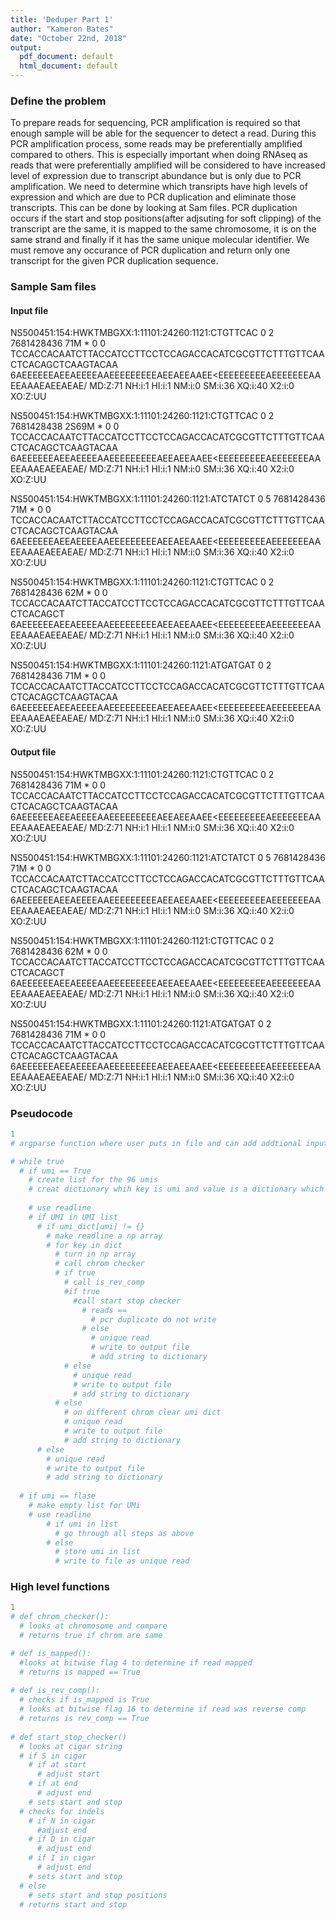 ```yaml
---
title: 'Deduper Part 1'
author: "Kameron Bates"
date: "October 22nd, 2018"
output:
  pdf_document: default
  html_document: default
---
```


### Define the problem

To prepare reads for sequencing, PCR amplification is required so that enough sample will be able for the sequencer to detect a read. During this PCR amplification process, some reads may be preferentially amplified compared to others. This is especially important when doing RNAseq as reads that were preferentially amplified will be considered to have increased level of expression due to transcript abundance but is only due to PCR amplification. We need to determine which transripts have high levels of expression and which are due to PCR duplication and eliminate those transcripts. This can be done by looking at Sam files. PCR duplication occurs if the start and stop positions(after adjsuting for soft clipping) of the transcript are the same, it is mapped to the same chromosome, it is on the same strand and finally if it has the same unique molecular identifier. We must remove any occurance of PCR duplication and return only one transcript for the given PCR duplication sequence. 

### Sample Sam files

#### Input file
NS500451:154:HWKTMBGXX:1:11101:24260:1121:CTGTTCAC	0	2	7681428436	71M	*	0	0	TCCACCACAATCTTACCATCCTTCCTCCAGACCACATCGCGTTCTTTGTTCAACTCACAGCTCAAGTACAA	6AEEEEEEAEEAEEEEAAEEEEEEEEEAEEAEEAAEE<EEEEEEEEEAEEEEEEEAAEEAAAEAEEAEAE/	MD:Z:71	NH:i:1	HI:i:1	NM:i:0	SM:i:36	XQ:i:40	X2:i:0	XO:Z:UU

NS500451:154:HWKTMBGXX:1:11101:24260:1121:CTGTTCAC	0	2	7681428438	2S69M	*	0	0	TCCACCACAATCTTACCATCCTTCCTCCAGACCACATCGCGTTCTTTGTTCAACTCACAGCTCAAGTACAA	6AEEEEEEAEEAEEEEAAEEEEEEEEEAEEAEEAAEE<EEEEEEEEEAEEEEEEEAAEEAAAEAEEAEAE/	MD:Z:71	NH:i:1	HI:i:1	NM:i:0	SM:i:36	XQ:i:40	X2:i:0	XO:Z:UU

NS500451:154:HWKTMBGXX:1:11101:24260:1121:ATCTATCT	0	5	7681428436	71M	*	0	0	TCCACCACAATCTTACCATCCTTCCTCCAGACCACATCGCGTTCTTTGTTCAACTCACAGCTCAAGTACAA	6AEEEEEEAEEAEEEEAAEEEEEEEEEAEEAEEAAEE<EEEEEEEEEAEEEEEEEAAEEAAAEAEEAEAE/	MD:Z:71	NH:i:1	HI:i:1	NM:i:0	SM:i:36	XQ:i:40	X2:i:0	XO:Z:UU

NS500451:154:HWKTMBGXX:1:11101:24260:1121:CTGTTCAC	0	2	7681428436	62M	*	0	0	TCCACCACAATCTTACCATCCTTCCTCCAGACCACATCGCGTTCTTTGTTCAACTCACAGCT	6AEEEEEEAEEAEEEEAAEEEEEEEEEAEEAEEAAEE<EEEEEEEEEAEEEEEEEAAEEAAAEAEEAEAE/	MD:Z:71	NH:i:1	HI:i:1	NM:i:0	SM:i:36	XQ:i:40	X2:i:0	XO:Z:UU

NS500451:154:HWKTMBGXX:1:11101:24260:1121:ATGATGAT	0	2	7681428436	71M	*	0	0	TCCACCACAATCTTACCATCCTTCCTCCAGACCACATCGCGTTCTTTGTTCAACTCACAGCTCAAGTACAA	6AEEEEEEAEEAEEEEAAEEEEEEEEEAEEAEEAAEE<EEEEEEEEEAEEEEEEEAAEEAAAEAEEAEAE/	MD:Z:71	NH:i:1	HI:i:1	NM:i:0	SM:i:36	XQ:i:40	X2:i:0	XO:Z:UU


#### Output file
NS500451:154:HWKTMBGXX:1:11101:24260:1121:CTGTTCAC	0	2	7681428436	71M	*	0	0	TCCACCACAATCTTACCATCCTTCCTCCAGACCACATCGCGTTCTTTGTTCAACTCACAGCTCAAGTACAA	6AEEEEEEAEEAEEEEAAEEEEEEEEEAEEAEEAAEE<EEEEEEEEEAEEEEEEEAAEEAAAEAEEAEAE/	MD:Z:71	NH:i:1	HI:i:1	NM:i:0	SM:i:36	XQ:i:40	X2:i:0	XO:Z:UU

NS500451:154:HWKTMBGXX:1:11101:24260:1121:ATCTATCT	0	5	7681428436	71M	*	0	0	TCCACCACAATCTTACCATCCTTCCTCCAGACCACATCGCGTTCTTTGTTCAACTCACAGCTCAAGTACAA	6AEEEEEEAEEAEEEEAAEEEEEEEEEAEEAEEAAEE<EEEEEEEEEAEEEEEEEAAEEAAAEAEEAEAE/	MD:Z:71	NH:i:1	HI:i:1	NM:i:0	SM:i:36	XQ:i:40	X2:i:0	XO:Z:UU

NS500451:154:HWKTMBGXX:1:11101:24260:1121:CTGTTCAC	0	2	7681428436	62M	*	0	0	TCCACCACAATCTTACCATCCTTCCTCCAGACCACATCGCGTTCTTTGTTCAACTCACAGCT	6AEEEEEEAEEAEEEEAAEEEEEEEEEAEEAEEAAEE<EEEEEEEEEAEEEEEEEAAEEAAAEAEEAEAE/	MD:Z:71	NH:i:1	HI:i:1	NM:i:0	SM:i:36	XQ:i:40	X2:i:0	XO:Z:UU

NS500451:154:HWKTMBGXX:1:11101:24260:1121:ATGATGAT	0	2	7681428436	71M	*	0	0	TCCACCACAATCTTACCATCCTTCCTCCAGACCACATCGCGTTCTTTGTTCAACTCACAGCTCAAGTACAA	6AEEEEEEAEEAEEEEAAEEEEEEEEEAEEAEEAAEE<EEEEEEEEEAEEEEEEEAAEEAAAEAEEAEAE/	MD:Z:71	NH:i:1	HI:i:1	NM:i:0	SM:i:36	XQ:i:40	X2:i:0	XO:Z:UU

### Pseudocode
```r
1
# argparse function where user puts in file and can add addtional inputs of paired vs single read and umi list 

# while true
  # if umi == True
    # create list for the 96 umis
    # creat dictionary whih key is umi and value is a dictionary which will store all unique reads which match umi in a list of 11. 
      
    # use readline 
    # if UMI in UMI list
      # if umi_dict[umi] != {}
        # make readline a np array
        # for key in dict
          # turn in np array
          # call chrom checker
          # if true
            # call is_rev_comp
            #if true
              #call start stop checker
                # reads == 
                  # pcr duplicate do not write  
                # else
                  # unique read
                  # write to output file
                  # add string to dictionary
            # else
              # unique read
              # write to output file
              # add string to dictionary
          # else
            # on different chrom clear umi dict
            # unique read
            # write to output file
            # add string to dictionary
      # else
        # unique read
        # write to output file
        # add string to dictionary
  
  # if umi == flase
    # make empty list for UMi
    # use readline
        # if umi in list 
          # go through all steps as above
        # else
          # store umi in list
          # write to file as unique read
```

### High level functions
```r
1
# def chrom_checker():
  # looks at chromosome and compare
  # returns true if chrom are same

# def is_mapped():
  #looks at bitwise flag 4 to determine if read mapped
  # returns is mapped == True
    
# def is_rev_comp():
  # checks if is_mapped is True
  # looks at bitwise flag 16 to determine if read was reverse comp
  # returns is rev_comp == True
  
# def start_stop_checker()
  # looks at cigar string
  # if S in cigar
    # if at start
      # adjust start
    # if at end 
      # adjust end
    # sets start and stop
  # checks for indels
    # if N in cigar 
      #adjust end
    # if D in cigar
      # adjust end
    # if I in cigar
      # adjust end
    # sets start and stop
  # else 
    # sets start and stop positions
  # returns start and stop

```